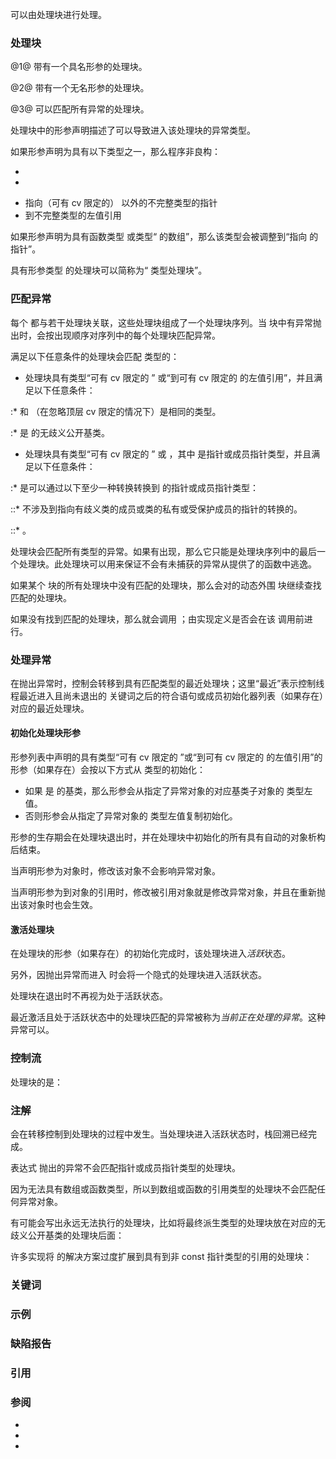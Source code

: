 {{title|处理异常}}
{{cpp/language/expressions/exceptions/navbar}}
{{rlp|exceptions|异常}}可以由处理块进行处理。

===处理块===
{{sdsc begin}}
{{sdsc|num=1|1=
{{ttb|catch}} {{ttb|(}} {{spar optional|属性}} {{spar|类型说明符序列}} {{spar|声明符}} {{ttb|)}} {{spar|复合语句}}
}}
{{sdsc|num=2|1=
{{ttb|catch}} {{ttb|(}} {{spar optional|属性}} {{spar|类型说明符序列}} {{spar optional|抽象声明符}} {{ttb|)}} {{spar|复合语句}}
}}
{{sdsc|num=3|1=
{{ttb|catch}} {{ttb|(}} {{ttb|...}} {{ttb|)}} {{spar|复合语句}}
}}
{{sdsc end}}

@1@ 带有一个具名形参的处理块。

@2@ 带有一个无名形参的处理块。

@3@ 可以匹配所有异常的处理块。

{{par begin}}
{{par|{{spar|属性}}|{{mark since c++11}} 任意数量的{{rlp|attributes|属性}}，应用到形参}}
{{par|{{spar|类型说明符序列}}|形参声明的一部分，与在函数{{rlps|function#形参列表}}中相同}}
{{par|{{spar|声明符}}|形参声明的一部分，与在函数{{rlps|function#形参列表}}中相同}}
{{par|{{spar|抽象声明符}}|无名形参声明的一部分，与在函数{{rlps|function#形参列表}}中相同}}
{{par|{{spar|复合语句}}|{{rlps|statements#复合语句}}}}
{{par end}}


处理块中的形参声明描述了可以导致进入该处理块的异常类型。

如果形参声明为具有以下类型之一，那么程序非良构：
* {{rlps|type#不完整类型}}
* {{rlp|abstract class|抽象类类型}}
{{rrev|since=c++11|
* {{rlps|reference#右值引用}}类型
}}
* 指向（可有 cv 限定的）{{c/core|void}} 以外的不完整类型的指针
* 到不完整类型的左值引用

如果形参声明为具有函数类型 {{tt|T}} 或类型“{{tt|T}} 的数组”，那么该类型会被调整到“指向 {{tt|T}} 的指针”。

具有形参类型 {{tt|T}} 的处理块可以简称为“{{tt|T}} 类型处理块”。

===匹配异常===
每个 {{rlp|try|{{c/core|try}} 块}}都与若干处理块关联，这些处理块组成了一个处理块序列。当 {{c/core|try}} 块中有异常抛出时，会按出现顺序对序列中的每个处理块匹配异常。

满足以下任意条件的处理块会匹配 {{tt|E}} 类型的{{rlps|throw#异常对象}}：
* 处理块具有类型“可有 cv 限定的 {{tt|T}}” 或“到可有 cv 限定的 {{tt|T}} 的左值引用”，并且满足以下任意条件：
:* {{tt|E}} 和 {{tt|T}}（在忽略顶层 cv 限定的情况下）是相同的类型。
:* {{tt|T}} 是 {{tt|E}} 的无歧义公开基类。
* 处理块具有类型“可有 cv 限定的 {{tt|T}}” 或 {{c/core|const T&amp;}}，其中 {{tt|T}} 是指针或成员指针类型，并且满足以下任意条件：
:* {{tt|E}} 是可以通过以下至少一种转换转换到 {{tt|T}} 的指针或成员指针类型：
::* 不涉及到指向有歧义类的成员或类的私有或受保护成员的指针的转换的{{rlp|implicit conversion#指针转换|标准指针转换}}。
{{rrev|since=c++17|
::* {{rlps|implicit conversion#函数指针转换}}。
}}
::* {{rlps|implicit conversion#限定性转换}}。
{{rrev|since=c++11|
:* {{tt|E}} 是 {{lc|std::nullptr_t}}。
}}

{{c|catch (...)}} 处理块会匹配所有类型的异常。如果有出现，那么它只能是处理块序列中的最后一个处理块。此处理块可以用来保证不会有未捕获的异常从提供了{{rlp|exceptions|不抛出异常保证}}的函数中逃逸。

{{source|
try
{
    f();
}
catch (const std::overflow_error&amp; e)
{} // 如果 f() 抛出 std::overflow_error 就会执行它（“相同类型”规则）
catch (const std::runtime_error&amp; e)
{} // 如果 f() 抛出 std::underflow_error 就会执行它（“基类”规则）
catch (const std::exception&amp; e)
{} // 如果 f() 抛出 std::logic_error 就会执行它（“基类”规则）
catch (...)
{} // 如果 f() 抛出 std::string 或 int 或任何其他无关类型就会执行它
}}

如果某个 {{c/core|try}} 块的所有处理块中没有匹配的处理块，那么会对{{rev inl|since=c++11|相同线程}}的动态外围 {{c/core|try}} 块继续查找匹配的处理块。

如果没有找到匹配的处理块，那么就会调用 {{lc|std::terminate}}；由实现定义是否会在该 {{lc|std::terminate}} 调用前进行{{rlps|throw#栈回溯|}}。

===处理异常===
在抛出异常时，控制会转移到具有匹配类型的最近处理块；这里“最近”表示控制线程最近进入且尚未退出的 {{c/core|try}} 关键词之后的符合语句或成员初始化器列表（如果存在）对应的最近处理块。

====初始化处理块形参====
形参列表中声明的具有类型“可有 cv 限定的 {{tt|T}}”或“到可有 cv 限定的 {{tt|T}} 的左值引用”的形参（如果存在）会按以下方式从 {{tt|E}} 类型的{{rlps|throw#异常对象}}初始化：
* 如果 {{tt|T}} 是 {{tt|E}} 的基类，那么形参会从指定了异常对象的对应基类子对象的 {{tt|T}} 类型左值{{rlp|copy initialization|复制初始化}}。
* 否则形参会从指定了异常对象的 {{tt|E}} 类型左值复制初始化。

形参的生存期会在处理块退出时，并在处理块中初始化的所有具有自动{{rlp|storage duration|存储期}}的对象析构后结束。

当声明形参为对象时，修改该对象不会影响异常对象。

当声明形参为到对象的引用时，修改被引用对象就是修改异常对象，并且在重新抛出该对象时也会生效。

====激活处理块====
在处理块的形参（如果存在）的初始化完成时，该处理块进入''活跃''{{sep}}状态。

另外，因抛出异常而进入 {{lc|std::terminate}} 时会将一个隐式的处理块进入活跃状态。

处理块在退出时不再视为处于活跃状态。

最近激活且处于活跃状态中的处理块匹配的异常被称为''当前正在处理的异常''。这种异常可以{{rlp|throw#throw expressions|重新抛出}}。

===控制流===
处理块的{{spar sep|复合语句}}是{{rlps|statements#有控制流限制的语句}}：
{{source|
void f()
{
    goto label;     // 错误
    try
    {
        goto label; // 错误
    }
    catch (...)
    {
        goto label: // OK
        label: ;
    }
}
}}

===注解===
{{rlps|throw#栈回溯}}会在转移控制到处理块的过程中发生。当处理块进入活跃状态时，栈回溯已经完成。

{{c/core|throw}} 表达式 {{c|throw 0}} 抛出的异常不会匹配指针或成员指针类型的处理块。
{{rrev|since=c++11|
* 需要匹配此类处理块时可以改用 {{c|throw nullptr}} 抛出空指针。
}}

因为{{rlps|throw#异常对象}}无法具有数组或函数类型，所以到数组或函数的引用类型的处理块不会匹配任何异常对象。

有可能会写出永远无法执行的处理块，比如将最终派生类型的处理块放在对应的无歧义公开基类的处理块后面：
{{source|
try
{
    f();
}
catch (const std::exception&amp; e)
{} // 在 f() 抛出 std::runtime_error 时执行
catch (const std::runtime_error&amp; e)
{} // 死代码！
}}

许多实现将 {{cwg|388}} 的解决方案过度扩展到具有到非 const 指针类型的引用的处理块：
{{source|1=
int i;
try
{
    try
    {
        throw static_cast&lt;float*&gt;(nullptr);
    }
    catch (void*&amp; pv)
    {
        pv = &amp;i;
        throw;
    }
}
catch (const float* pf)
{
    assert(pf == nullptr); // 应该通过，但在 MSVC 与 Clang 上失败
}
}}

===关键词===
{{ltt|cpp/keyword/catch}}

===示例===
{{example
|以下代码演示处理块的几种用法：
|code=
#include &lt;iostream&gt;
#include &lt;vector&gt;

int main()
{
    try
    {
        std::cout &lt;&lt; "抛出整数异常...\n";
        throw 42;
    }
    catch (int i)
    {
        std::cout &lt;&lt; "  整数异常已捕获，它的值是：" &lt;&lt; i &lt;&lt; '\n';
    }
    
    try
    {
        std::cout &lt;&lt; "创建一个大小为 5 的 vector...\n";
        std::vector&lt;int&gt; v(5);
        std::cout &lt;&lt; "访问 vector 的第 11 个元素...\n";
        std::cout &lt;&lt; v.at(10); // vector::at() 会抛出 std::out_of_range
    }
    catch (const std::exception&amp; e) // 按基类的引用捕获
    {
        std::cout &lt;&lt; "  标准异常已捕获，它的信息是：'" &lt;&lt; e.what() &lt;&lt; "'\n";
    }

}
|p=true
|output=
抛出整数异常...
  整数异常已捕获，它的值是：42
创建一个大小为 5 的 vector...
访问 vector 的第 11 个元素...
  标准异常已捕获，它的信息是：'out_of_range'
}}

===缺陷报告===
{{dr list begin}}
{{dr list item|wg=cwg|dr=98|std=C++98|before={{c/core|switch}} 语句可以转移控制进入处理块|after=已禁止}}
{{dr list item|wg=cwg|dr=210|std=C++98|before=会以 {{c/core|throw}} 表达式来匹配处理块|after=会以异常对象来匹配处理块}}
{{dr list item|wg=cwg|dr=388|std=C++98|before=指针或成员指针类型的异常不能为到不同类型的 const 引用匹配|after=使之在可转换时可匹配}}
{{dr list item|wg=cwg|dr=1166|std=C++98|before=未指明匹配到异常类型是到抽象类的引用类型的处理块时的行为|after=catch 子句不能对应抽象类类型}}
{{dr list item|wg=cwg|dr=1769|std=C++98|before=当 catch 子句声明的异常类型是异常对象的基类时，&lt;br&gt;该 处理块的形参的初始化可能会用到转换构造函数|after=此时该形参会从异常对象的&lt;br&gt;对应基类子对象复制初始化}}
{{dr list item|wg=cwg|dr=2093|std=C++98|before=具有成员指针类型的异常对象无法通过限定性转换匹配具有成员指针类型的处理块|after=可以匹配}}
{{dr list end}}

===引用===
{{ref std c++23}}
{{ref std|section=14.4|title=Handling an exception|id=except.handle}}
{{ref std end}}
{{ref std c++20}}
{{ref std|section=14.4|title=Handling an exception|id=except.handle}}
{{ref std end}}
{{ref std c++17}}
{{ref std|section=18.3|title=Handling an exception|id=except.handle}}
{{ref std end}}
{{ref std c++14}}
{{ref std|section=15.3|title=Handling an exception|id=except.handle}}
{{ref std end}}
{{ref std c++11}}
{{ref std|section=15.3|title=Handling an exception|id=except.handle}}
{{ref std end}}
{{ref std c++03}}
{{ref std|section=15.3|title=Handling an exception|id=except.handle}}
{{ref std end}}
{{ref std c++98}}
{{ref std|section=15.3|title=Handling an exception|id=except.handle}}
{{ref std end}}

===参阅===
* {{rlp|try|{{c/core|try}} 块}}
* {{rlp|throw|抛出异常}}
* {{ls|cpp/error#异常处理}}

{{langlinks|de|en|es|fr|it|ja|pt|ru}}